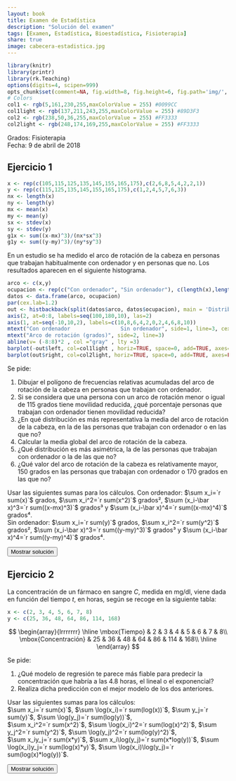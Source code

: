 ```yaml
---
layout: book
title: Examen de Estadística
description: "Solución del examen"
tags: [Examen, Estadística, Bioestadística, Fisioterapia]
share: true
image: cabecera-estadistica.jpg
---
```


```r
library(knitr)
library(printr)
library(rk.Teaching)
options(digits=4, scipen=999)
opts_chunk$set(comment=NA, fig.width=8, fig.height=6, fig.path='img/', fig.align="center", dev="svg", digits=4, echo=F, warning=F, message=F)
# Colors
col1 <- rgb(5,161,230,255,maxColorValue = 255) #0099CC
col1light <- rgb(137,211,243,255,maxColorValue = 255) #89D3F3
col2 <- rgb(238,50,36,255,maxColorValue = 255) #FF3333
col2light <- rgb(248,174,169,255,maxColorValue = 255) #FF3333
```

Grados: Fisioterapia  
Fecha: 9 de abril de 2018

## Ejercicio 1

```r
x <- rep(c(105,115,125,135,145,155,165,175),c(2,6,8,5,4,2,2,1))
y <- rep(c(115,125,135,145,155,165,175),c(1,2,4,5,7,6,3))
nx <- length(x)
ny <- length(y)
mx <- mean(x)
my <- mean(y)
sx <- stdev(x)
sy <- stdev(y)
g1x <- sum((x-mx)^3)/(nx*sx^3)
g1y <- sum((y-my)^3)/(ny*sy^3)
```
En un estudio se ha medido el arco de rotación de la cabeza en personas que trabajan habitualmente con ordenador y en personas que no. 
Los resultados aparecen en el siguiente histograma.

```r
arco <- c(x,y)
ocupacion <- rep(c("Con ordenador", "Sin ordenador"), c(length(x),length(y)))
datos <- data.frame(arco, ocupacion)
par(cex.lab=1.2)
out <- histbackback(split(datos$arco, datos$ocupacion), main = 'Distribución del arco de rotación de la cabeza', axes=F)
axis(2, at=0:8, labels=seq(100,180,10), las=2)
axis(1, at=seq(-10,10,2), labels=c(10,8,6,4,2,0,2,4,6,8,10))
mtext("Con ordenador                Sin ordenador", side=1, line=3, cex=1.2)
mtext("Arco de rotación (grados)", side=2, line=3)
abline(v= (-8:8)*2 , col ="gray" , lty =3) 
barplot(-out$left, col=col1light , horiz=TRUE, space=0, add=TRUE, axes=FALSE) 
barplot(out$right, col=col2light, horiz=TRUE, space=0, add=TRUE, axes=FALSE) 
```


Se pide:

1. Dibujar el polígono de frecuencias relativas acumuladas del arco de rotación de la cabeza en personas que trabajan con ordenador.
2. Si se considera que una persona con un arco de rotación menor o igual de 115 grados tiene movilidad reducida, ¿qué porcentaje personas que trabajan con ordenador tienen movilidad reducida?
3. ¿En qué distribución es más representativa la media del arco de rotación de la cabeza, en la de las personas que trabajan con ordenador o en las que no?
4. Calcular la media global del arco de rotación de la cabeza.
5. ¿Qué distribución es más asimétrica, la de las personas que trabajan con ordenador o la de las que no?
6. ¿Qué valor del arco de rotación de la cabeza es relativamente mayor, 150 grados en las personas que trabajan con ordenador o 170 grados en las que no?

Usar las siguientes sumas para los cálculos.
Con ordenador: $\sum x_i=`r sum(x)`$ grados, $\sum x_i^2=`r sum(x^2)`$ grados², $\sum (x_i-\bar x)^3=`r sum((x-mx)^3)`$ grados³ y $\sum (x_i-\bar x)^4=`r sum((x-mx)^4)`$ grados⁴.  
Sin ordenador: $\sum x_i=`r sum(y)`$ grados, $\sum x_i^2=`r sum(y^2)`$ grados², $\sum (x_i-\bar x)^3=`r sum((y-my)^3)`$ grados³ y $\sum (x_i-\bar x)^4=`r sum((y-my)^4)`$ grados⁴.

<div><button class="solution">Mostrar solución</button></div>
<div id="solution" style="display: none">
1.
```r
h <- hist(x, plot=F)
counts <- c(0,cumsum(h$counts))/sum(h$counts)
rot <- seq(100,180,10)
plot(rot, counts, type="n", pch=16, col=col1, main="Distribución acumulada del arco de rotación de la cabeza", xlab="Arco de rotación (grados)", ylab="Frecuencia acumulada", axes=F, frame.plot=T)
abline(h=seq(0,1,0.1), col="grey50", lty="dotted")
axis(1, at=rot)
axis(2, at=seq(0,1,0.1), las=2)
lines(rot, counts, type="o", pch=16, col=col1)
```

2. $F(115)=0.1667 \rightarrow 16.67%$ de los que trabajan con ordenador tienen movilidad reducida.<br/>
3. Con ordenador: $\bar x=`r mx`$ grados, $s_x^2=`r variance(x)`$ grados², $s_x=`r sx`$ grados y $cv_x=`r sx/mx`$<br/>
Sin ordenador:  $\bar x=`r my`$ grados, $s_x^2=`r variance(y)`$ grados², $s_x=`r sy`$ grados y $cv_x=`r sy/my`$<br/>
La media de los que trabajan sin ordenador es más representativa que la de los que trabajan con ordenador ya que su coeficiente de variación es menor.<br/>
4. $\bar x=`r (mx*nx+my*ny)/(nx+ny)`$.<br/>
5. Con ordenador $g_1=`r g1x`$ y sin ordenador $g_1=`r g1y`$. Por tanto, la distribución de los que trabajan con ordenador es más asimétrica.<br/>
6. Puntuaciones típicas: $z(150)=`r (150-mx)/sx`$ y $z(170)=`r (170-my)/sy`$. Por tanto, un arco de rotación de 150 grados en los que trabajan con ordenador es relativamente menor que un arco de rotación de 170 en los que trabajan sin ordenador. 
</div>


## Ejercicio 2
La concentración de un fármaco en sangre $C$, medida en mg/dl, viene dada en función del tiempo $t$, en horas, según se recoge en la siguiente tabla:

```r
x <- c(2, 3, 4, 5, 6, 7, 8)
y <- c(25, 36, 48, 64, 86, 114, 168)
```

$$
\begin{array}{lrrrrrrr}
\hline
\mbox{Tiempo} & 2 & 3 & 4 & 5 & 6 & 7 & 8\\
\mbox{Concentración} & 25 & 36 & 48 & 64 & 86 & 114 & 168\\
\hline
\end{array}
$$

Se pide: 

1. ¿Qué modelo de regresión te parece más fiable para predecir la concentración que habría a las $4.8$ horas, el lineal o el exponencial?
2. Realiza dicha predicción con el mejor modelo de los dos anteriores.
<!-- 3. Según el modelo logarítmico, ¿cuántas horas deben transcurrir para que la concentración sea de 100 mg/dl? -->

Usar las siguientes sumas para los cálculos:  
$\sum x_i=`r sum(x)`$, $\sum \log(x_i)=`r sum(log(x))`$, $\sum y_j=`r sum(y)`$, $\sum \log(y_j)=`r sum(log(y))`$,  
$\sum x_i^2=`r sum(x^2)`$, $\sum \log(x_i)^2=`r sum(log(x)^2)`$, $\sum y_j^2=`r sum(y^2)`$, $\sum \log(y_j)^2=`r sum(log(y)^2)`$,  
$\sum x_iy_j=`r sum(x*y)`$, $\sum x_i\log(y_j)=`r sum(x*log(y))`$, $\sum \log(x_i)y_j=`r sum(log(x)*y)`$, $\sum \log(x_i)\log(y_j)=`r sum(log(x)*log(y))`$.

<div><button class="solution">Mostrar solución</button></div>
<div id="solution" style="display: none">
```r
m <- lm(y~x)
c <- coefficients(m)
```
1. Modelo lineal de Concentración sobre Tiempo: <br/>
$\bar x=`r mean(x)`$ horas, $s_x^2=`r variance(x)`$ horas² . <br/>
$\bar y=`r mean(y)`$ mg/dl, $s_y^2=`r variance(y)`$ (mg/dl)². <br/>
$s_{xy}=`r covariance(x,y)`$ horas⋅mg/dl. <br/>
Coeficiente de determinación lineal de Concentración sobre Tiempo $r^2=`r summary(m)$r.squared`$. <br/>
```r
z <- log(y)
m2 <- lm(z~x)
c <- coefficients(m2)
```
Modelo exponencial de Concentración sobre tiempo: <br/>
$\overline{\log(y)}=`r mean(z)`$ log(mg/dl), $s_{\log(y)}^2=`r variance(z)`$ log(mg/dl)². <br/>
$s_{x\log(y)}=`r covariance(x,z)`$ horas⋅log(mg/dl). <br/>
Coeficiente de determinación exponencial de Concentración sobre Tiempo $r^2=`r summary(m2)$r.squared`$. <br/>
Por tanto, el modelo exponencial explica mejor la relación entre la concentración y el tiempo ya que su coeficiente de determinación es mayor.<br/>
2. Modelo exponencial de Concentración sobre Tiempo: $y=e^{`r c[1]` + `r c[2]`x}$. <br/>
$y(4.8)=`r exp(c[1]+c[2]*4.8)`$ mg/dl.
</div>





